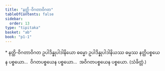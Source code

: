 ```yaml
---
title: "နတ္ထိ-ဝိဂတာဝိဂတ"
tableOfContents: false
sidebar:
  order: 13
type: "tipitaka"
basket: "ab"
book: "p1-1"
---
```



<DynamicBreadcrumb />

<Paragraph type="center" book="p1-1">
* နတ္ထိ-ဝိဂတာဝိဂတ
</Paragraph>

<Division number="87" book="p1-1" e="ch" v="36" p="436">

<Paragraph number="2765" book="p1-1">
ဥပါဒိန္နုပါဒါနိယော ဓမ္မော ဥပါဒိန္နုပါဒါနိယဿ ဓမ္မဿ နတ္ထိပစ္စယေန ပစ္စယော…  ဝိဂတပစ္စယေန ပစ္စယော…  အဝိဂတပစ္စယေန ပစ္စယော. (သံခိတ္တံ.)
</Paragraph>
</Division>